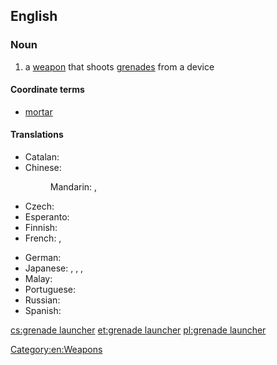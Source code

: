 ==English==
{{wikipedia}}

===Noun===
{{en-noun|head=[[grenade]] [[launcher]]}}

# a [[weapon]] that shoots [[grenades]] from a device

====Coordinate terms====
* [[mortar]]

====Translations====
{{trans-top|weapon that shoots grenades}}
* Catalan: {{t-|ca|llançagranades|m}}
* Chinese:
*: Mandarin: {{t|cmn|榴彈發射器|sc=Hani}}, {{t|cmn|榴弹发射器|tr=liúdàn fāshèqì|sc=Hani}}
* Czech: {{t-|cs|granátomet|m}}
* Esperanto: {{t-|eo|grenadĵetilo}}
* Finnish: {{t-|fi|kranaattiampumalaite}}
* French: {{t+|fr|lance-grenade|m}}, {{t+|fr|lance-grenades|m}}
{{trans-mid}}
* German: {{t+|de|Granatwerfer|m}}
* Japanese: {{t-|ja|グレネードランチャー|tr=gurenēdoranchā|sc=Jpan}}, {{t-|ja|グレネードガン|tr=gurenēdogan|sc=Jpan}}, {{t-|ja|擲弾発射器|tr=てきだんはっしゃき, tekidan hasshaki|sc=Jpan}}, {{t-|ja|擲弾筒|tr=てきだんとう, tekidantō|sc=Jpan}}
* Malay: {{t|ms|tekidanto}}
* Portuguese: {{t-|pt|lança-granadas|m}}
* Russian: {{t+|ru|гранатомёт|m|tr=granatomjót}}
* Spanish: {{t-|es|lanzagranadas|m}}
{{trans-bottom}}

[[Category:en:Weapons]]

[[cs:grenade launcher]]
[[et:grenade launcher]]
[[pl:grenade launcher]]